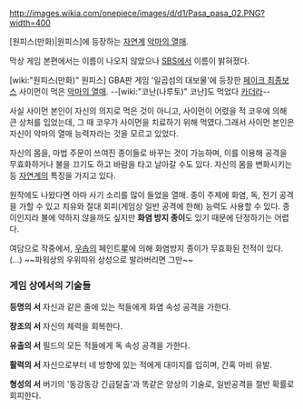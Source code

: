 http://images.wikia.com/onepiece/images/d/d1/Pasa_pasa_02.PNG?width=400

[원피스(만화)|원피스]에 등장하는 [[자연계]] [[악마의 열매]].

막상 게임 본편에서는 이름이 나오지 않았으나 [[SBS]]에서 이름이 밝혀졌다.

[wiki:"원피스(만화)" 원피스] GBA판 게임 '일곱섬의 대보물'에 등장한 [[페이크 최종보스]] 사이먼이 먹은 [[악마의 열매]]. --[wiki:"코난(나루토)" 코난]도 먹었다 [[카더라]]-- 

사실 사이먼 본인이 자신의 의지로 먹은 것이 아니고, 사이먼이 어렸을 적 코우에 의해 큰 상처를 입었는데, 그 때 코우가 사이먼을 치료하기 위해 먹였다.그래서 사이먼 본인은 자신이 악마의 열매 능력자라는 것을 모르고 있었다.

자신의 몸을, 마법 주문이 쓰여진 종이들로 바꾸는 것이 가능하며, 이를 이용해 공격을 무효화하거나 불을 끄기도 하고 바람을 타고 날아갈 수도 있다. 자신의 몸을 변화시키는 등 [[자연계]]의 특징을 가지고 있다.

원작에도 나왔다면 아마 사기 소리를 많이 들었을 열매. 종이 주제에 화염, 독, 전기 공격을 가할 수 있고 치유와 절대 회피(게임상 일반 공격에 한해) 능력도 사용할 수 있다. 종이인지라 불에 약하지 않을까도 싶지만 '''화염 방지 종이'''도 있기 때문에 단정하기는 어렵다.

여담으로 작중에서, [[우솝]]의 페인트星에 의해 화염방지 종이가 무효화된 전적이 있다.(...) ~~파워상의 우위따위 상성으로 발라버리면 그만~~

=== 게임 상에서의 기술들 ===

'''등명의 서'''
자신과 같은 줄에 있는 적들에게 화염 속성 공격을 가한다.

'''창조의 서'''
자신의 체력을 회복한다.

'''유출의 서'''
필드의 모든 적들에게 독 속성 공격을 가한다.

'''활력의 서'''
자신으로부터 네 방향에 있는 적에게 대미지를 입히며, 간혹 마비 유발.

'''형성의 서'''
버기의 '동강동강 긴급탈출'과 똑같은 양상의 기술로, 일반공격을 절반 확률로 회피한다.
